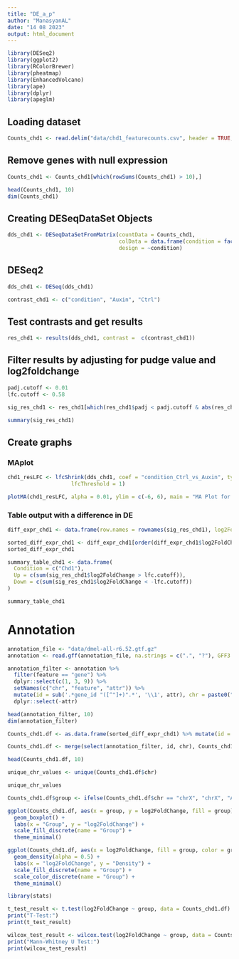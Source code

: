 ---
title: "DE_a_p"
author: "ManasyanAL"
date: "14 08 2023"
output: html_document
---

```{r echo = T, results = 'hide'}
library(DESeq2)
library(ggplot2)
library(RColorBrewer)
library(pheatmap)
library(EnhancedVolcano)
library(ape)
library(dplyr)
library(apeglm)
```
## Loading dataset
```{r}
Counts_chd1 <- read.delim("data/chd1_featurecounts.csv", header = TRUE, row.names = 1, sep = ",")
```

## Remove genes with null expression
```{r}
Counts_chd1 <- Counts_chd1[which(rowSums(Counts_chd1) > 10),]
```

```{r}
head(Counts_chd1, 10)
dim(Counts_chd1)
```

## Creating DESeqDataSet Objects
```{r}
dds_chd1 <- DESeqDataSetFromMatrix(countData = Counts_chd1,
                                   colData = data.frame(condition = factor(c("Ctrl", "Auxin", "Ctrl", "Auxin"))),
                                   design = ~condition)
```

## DESeq2
```{r echo = 'hide', results = 'hide'}
dds_chd1 <- DESeq(dds_chd1)
```

```{r}
contrast_chd1 <- c("condition", "Auxin", "Ctrl")
```


## Test contrasts and get results
```{r}
res_chd1 <- results(dds_chd1, contrast =  c(contrast_chd1))
```

## Filter results by adjusting for pudge value and log2foldchange
```{r}
padj.cutoff <- 0.01
lfc.cutoff <- 0.58
```

```{r}
sig_res_chd1 <- res_chd1[which(res_chd1$padj < padj.cutoff & abs(res_chd1$log2FoldChange) > lfc.cutoff), ]
```

```{r}
summary(sig_res_chd1)
```

## Create graphs

### MAplot
```{r}
chd1_resLFC <- lfcShrink(dds_chd1, coef = "condition_Ctrl_vs_Auxin", type = "apeglm",
                    lfcThreshold = 1)
```

```{r}
plotMA(chd1_resLFC, alpha = 0.01, ylim = c(-6, 6), main = "MA Plot for Chd1")
```

### Table output with a difference in DE
```{r}
diff_expr_chd1 <- data.frame(row.names = rownames(sig_res_chd1), log2FoldChange = sig_res_chd1$log2FoldChange, padj = sig_res_chd1$padj)
```

```{r}
sorted_diff_expr_chd1 <- diff_expr_chd1[order(diff_expr_chd1$log2FoldChange), ]
sorted_diff_expr_chd1
```

```{r}
summary_table_chd1 <- data.frame(
  Condition = c("Chd1"),
  Up = c(sum(sig_res_chd1$log2FoldChange > lfc.cutoff)),
  Down = c(sum(sig_res_chd1$log2FoldChange < -lfc.cutoff))
)
```


```{r}
summary_table_chd1
```


# Annotation

```{r}
annotation_file <- "data/dmel-all-r6.52.gtf.gz"
annotation <- read.gff(annotation_file, na.strings = c(".", "?"), GFF3 = FALSE)
```

```{r}
annotation_filter <- annotation %>%
  filter(feature == "gene") %>%
  dplyr::select(c(1, 3, 9)) %>% 
  setNames(c("chr", "feature", "attr")) %>% 
  mutate(id = sub('.*gene_id "([^"]+)".*', '\\1', attr), chr = paste0("chr", chr)) %>% 
  dplyr::select(-attr)
```

```{r}
head(annotation_filter, 10)
dim(annotation_filter)
```

```{r}
Counts_chd1.df <- as.data.frame(sorted_diff_expr_chd1) %>% mutate(id = rownames(sorted_diff_expr_chd1))
```


```{r}
Counts_chd1.df <- merge(select(annotation_filter, id, chr), Counts_chd1.df, by = "id", all.y = T)

head(Counts_chd1.df, 10)
```

```{r}
unique_chr_values <- unique(Counts_chd1.df$chr)

unique_chr_values
```



```{r}
Counts_chd1.df$group <- ifelse(Counts_chd1.df$chr == "chrX", "chrX", "Autosome")

ggplot(Counts_chd1.df, aes(x = group, y = log2FoldChange, fill = group)) +
  geom_boxplot() +
  labs(x = "Group", y = "log2FoldChange") +
  scale_fill_discrete(name = "Group") +
  theme_minimal()
```

```{r}
ggplot(Counts_chd1.df, aes(x = log2FoldChange, fill = group, color = group)) +
  geom_density(alpha = 0.5) +
  labs(x = "log2FoldChange", y = "Density") +
  scale_fill_discrete(name = "Group") +
  scale_color_discrete(name = "Group") +
  theme_minimal()
```

```{r}
library(stats)

t_test_result <- t.test(log2FoldChange ~ group, data = Counts_chd1.df)
print("T-Test:")
print(t_test_result)

wilcox_test_result <- wilcox.test(log2FoldChange ~ group, data = Counts_chd1.df)
print("Mann-Whitney U Test:")
print(wilcox_test_result)
```




